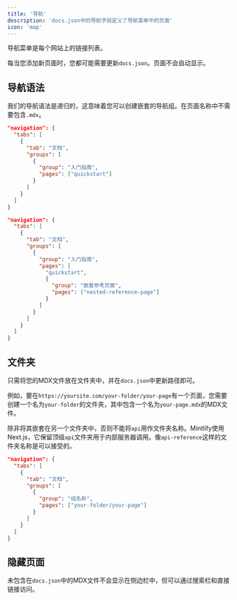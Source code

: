 ```yaml
---
title: '导航'
description: 'docs.json中的导航字段定义了导航菜单中的页面'
icon: 'map'
---
```


导航菜单是每个网站上的链接列表。

每当您添加新页面时，您都可能需要更新`docs.json`。页面不会自动显示。

## 导航语法

我们的导航语法是递归的，这意味着您可以创建嵌套的导航组。在页面名称中不需要包含`.mdx`。

<CodeGroup>

```json 常规导航
"navigation": {
  "tabs": [
    {
      "tab": "文档",
      "groups": [
        {
          "group": "入门指南",
          "pages": ["quickstart"]
        }
      ]
    }
  ]
}
```

```json 嵌套导航
"navigation": {
  "tabs": [
    {
      "tab": "文档",
      "groups": [
        {
          "group": "入门指南",
          "pages": [
            "quickstart",
            {
              "group": "嵌套参考页面",
              "pages": ["nested-reference-page"]
            }
          ]
        }
      ]
    }
  ]
}
```

</CodeGroup>

## 文件夹

只需将您的MDX文件放在文件夹中，并在`docs.json`中更新路径即可。

例如，要在`https://yoursite.com/your-folder/your-page`有一个页面，您需要创建一个名为`your-folder`的文件夹，其中包含一个名为`your-page.mdx`的MDX文件。

<Warning>

除非将其嵌套在另一个文件夹中，否则不能将`api`用作文件夹名称。Mintlify使用Next.js，它保留顶级`api`文件夹用于内部服务器调用。像`api-reference`这样的文件夹名称是可以接受的。

</Warning>

```json 带文件夹的导航
"navigation": {
  "tabs": [
    {
      "tab": "文档",
      "groups": [
        {
          "group": "组名称",
          "pages": ["your-folder/your-page"]
        }
      ]
    }
  ]
}
```

## 隐藏页面

未包含在`docs.json`中的MDX文件不会显示在侧边栏中，但可以通过搜索栏和直接链接访问。
